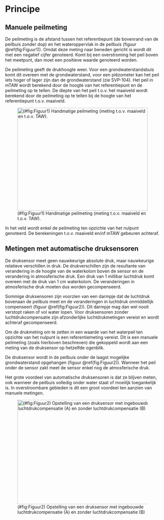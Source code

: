# Principe

```{=html}
<!--
Korte omschrijving van de principes waarop het protocol gebaseerd is.
Bv principe achter het nemen van mengmonsters, principe achter visueel inschatten van de bedekking van een plant, ...
-->
```
## Manuele peilmeting

De peilmeting is de afstand tussen het referentiepunt (de bovenrand van de peilbuis zonder dop) en het wateroppervlak in de peilbuis (figuur \@ref(fig:Figuur1)).
Omdat deze meting naar beneden gericht is wordt dit met een negatief cijfer genoteerd.
Komt bij een overstroming het peil boven het meetpunt, dan moet een positieve waarde genoteerd worden.

De peilmeting geeft de drukhoogte weer.
Voor een grondwaterstandsbuis komt dit overeen met de grondwaterstand, voor een piëzometer kan het peil iets hoger of lager zijn dan de grondwaterstand (zie SVP-104).
Het peil in mTAW wordt berekend door de hoogte van het referentiepunt en de peilmeting op te tellen.
De diepte van het peil t.o.v. het maaiveld wordt berekend door de peilmeting op te tellen bij de hoogte van het referentiepunt t.o.v. maaiveld.

![(#fig:Figuur1) Handmatige peilmeting (meting t.o.v. maaiveld en t.o.v. TAW).](.%5Cmedia/image4.png){width="4.416666666666667in" height="3.4791666666666665in"}

In het veld wordt enkel de peilmeting ten opzichte van het nulpunt genoteerd.
De berekeningen t.o.v. maaiveld en/of mTAW gebeuren achteraf.

## Metingen met automatische druksensoren

De druksensor meet geen nauwkeurige absolute druk, maar nauwkeurige relatieve verschillen in druk.
De drukverschillen zijn de resultante van verandering in de hoogte van de waterkolom boven de sensor en de verandering in atmosferische druk.
Een druk van 1 millibar luchtdruk komt overeen met de druk van 1 cm waterkolom.
De veranderingen in atmosferische druk moeten dus worden gecompenseerd.

Sommige druksensoren zijn voorzien van een darmpje dat de luchtdruk bovenaan de peilbuis meet en de veranderingen in luchtdruk onmiddellijk compenseert (figuur \@ref(fig:Figuur2)).
Dit darmpje mag dan wel nooit verstopt raken of vol water lopen.
Voor druksensoren zonder luchtdrukcompensatie zijn afzonderlijke luchtdrukmetingen vereist en wordt achteraf gecompenseerd.

Om de drukmeting om te zetten in een waarde van het waterpeil ten opzichte van het nulpunt is een referentiemeting vereist.
Dit is een manuele peilmeting (zoals hierboven beschreven) die gekoppeld wordt aan een meting van de druksensor op hetzelfde ogenblik.

De druksensor wordt in de peilbuis onder de laagst mogelijke grondwaterstand opgehangen (figuur \@ref(fig:Figuur2)).
Wanneer het peil onder de sensor zakt meet de sensor enkel nog de atmosferische druk.

Het grote voordeel van automatische druksensoren is dat ze blijven meten, ook wanneer de peilbuis volledig onder water staat of moeilijk toegankelijk is.
In overstroombare gebieden is dit een groot voordeel ten aanzien van manuele metingen.

![(#fig:Figuur2) Opstelling van een druksensor met ingebouwde luchtdrukcompensatie (A) en zonder luchtdrukcompensatie (B)](.%5Cmedia/image1.png){width="5.187847769028871in" height="3.5328805774278216in"}
